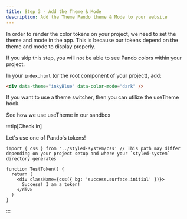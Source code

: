 ```yaml
---
title: Step 3 - Add the Theme & Mode
description: Add the Theme Pando theme & Mode to your website
---
```



In order to render the color tokens on your project, we need to set the theme and mode in the app. This is because our tokens depend on the theme and mode to display properly.

If you skip this step, you will not be able to see Pando colors within your project.

In your `index.html` (or the root component of your project), add:

```html
<div data-theme="inkyBlue" data-color-mode="dark" />
```

If you want to use a theme switcher, then you can utilize the <TextLink href='/reference/hooks/use-theme'>useTheme</TextLink> hook.

<TextLink href="https://github.com/pluralsight/pando/blob/main/sandbox/app/components/AppBar.tsx">
  See how we use useTheme in our sandbox
</TextLink>

:::tip[Check in]

Let's use one of Pando's tokens!

```tsx
import { css } from '../styled-system/css' // This path may differ depending on your project setup and where your `styled-system` directory generates

function TestToken() {
  return (
    <div className={css({ bg: 'success.surface.initial' })}>
      Success! I am a token!
    </div>
  )
}
```

:::
